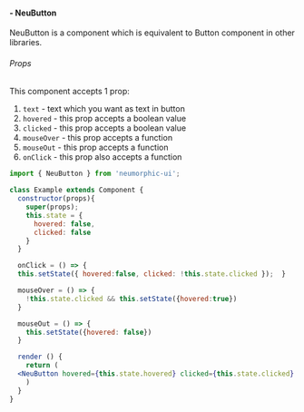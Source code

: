 #### - NeuButton
NeuButton is a component which is equivalent to Button component in other libraries.

###### Props
This component accepts 1 prop:

1. ```text``` - text which you want as text in button
2. ```hovered``` - this prop accepts a boolean value
3. ```clicked``` - this prop accepts a boolean value
4. ```mouseOver``` - this prop accepts a function
5. ```mouseOut``` - this prop accepts a function
6. ```onClick``` - this prop also accepts a function

```jsx
import { NeuButton } from 'neumorphic-ui';

class Example extends Component {
  constructor(props){
    super(props);
    this.state = {
      hovered: false,
      clicked: false
    }
  }

  onClick = () => {
  this.setState({ hovered:false, clicked: !this.state.clicked });  }

  mouseOver = () => {
    !this.state.clicked && this.setState({hovered:true})
  }

  mouseOut = () => {
    this.setState({hovered: false})
  }

  render () {
    return (
  <NeuButton hovered={this.state.hovered} clicked={this.state.clicked} onClick={this.onClick} mouseOver={this.mouseOver} mouseOut={this.mouseOut} text="Neumorhpic Button" />
    )
  }
}
```
